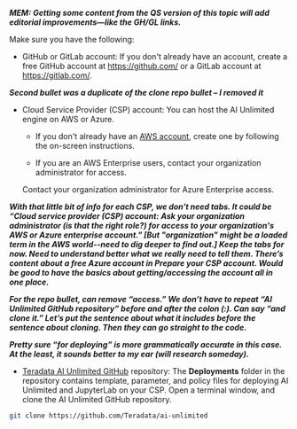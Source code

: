 
***MEM: Getting some content from the QS version of this topic will add editorial improvements—like the GH/GL links.***

Make sure you have the following:

- GitHub or GitLab account: If you don't already have an account, create a free GitHub account at https://github.com/ or a GitLab account at https://gitlab.com/.

***Second bullet was a duplicate of the clone repo bullet – I removed it***

- Cloud Service Provider (CSP) account: You can host the AI Unlimited engine on AWS or Azure. 
    <Tabs>
    <TabItem value="aws" label="AWS" default>
    - If you don't already have an [AWS account](https://aws.amazon.com), create one by following the on-screen instructions.
    
    - If you are an AWS Enterprise users, contact your organization administrator for access. 
    </TabItem>

  <TabItem value="azure" label="Azure">
   Contact your organization administrator for Azure Enterprise access.
   </TabItem>
    </Tabs>
	
***With that little bit of info for each CSP, we don't need tabs. It could be “Cloud service provider (CSP) account: Ask your organization administrator (is that the right role?) for access to your organization's AWS or Azure enterprise account." [But "organization" might be a loaded term in the AWS world--need to dig deeper to find out.] Keep the tabs for now. Need to understand better what we really need to tell them. There’s content about a free Azure account in Prepare your CSP account. Would be good to have the basics about getting/accessing the account all in one place.***

***For the repo bullet, can remove “access.” We don’t have to repeat “AI Unlimited GitHub repository” before and after the colon (:). Can say “and clone it.” Let’s put the sentence about what it includes before the sentence about cloning. Then they can go straight to the code.***

***Pretty sure “for deploying” is more grammatically accurate in this case. At the least, it sounds better to my ear (will research someday).*** 

- [Teradata AI Unlimited GitHub](https://github.com/Teradata/ai-unlimited) repository: The **Deployments** folder in the repository contains template, parameter, and policy files for deploying AI Unlimited and JupyterLab on your CSP. Open a terminal window, and clone the AI Unlimited GitHub repository. 

``` bash
git clone https://github.com/Teradata/ai-unlimited
```
